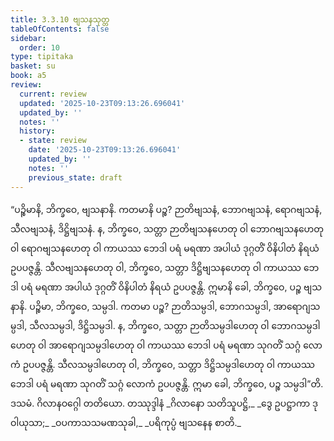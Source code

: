 ```yaml
---
title: 3.3.10 ဗျသနသုတ္တ
tableOfContents: false
sidebar:
  order: 10
type: tipitaka
basket: su
book: a5
review:
  current: review
  updated: '2025-10-23T09:13:26.696041'
  updated_by: ''
  notes: ''
  history:
  - state: review
    date: '2025-10-23T09:13:26.696041'
    updated_by: ''
    notes: ''
    previous_state: draft
---
```



<ReviewStatus review={frontmatter.review} showDetails={true} />

<HypothesisAnnotation frontmatter={frontmatter} />

<DynamicBreadcrumb />

<Division number="130" book="a5" e="ch" v="16" p="129">

<Paragraph number="727" book="a5">
“ပဉ္စိမာနိ, ဘိက္ခဝေ, ဗျသနာနိ. ကတမာနိ ပဉ္စ? ဉာတိဗျသနံ, ဘောဂဗျသနံ, ရောဂဗျသနံ, သီလဗျသနံ, ဒိဋ္ဌိဗျသနံ. န, ဘိက္ခဝေ, သတ္တာ ဉာတိဗျသနဟေတု ဝါ ဘောဂဗျသနဟေတု ဝါ ရောဂဗျသနဟေတု ဝါ ကာယဿ ဘေဒါ ပရံ မရဏာ အပါယံ ဒုဂ္ဂတိံ ဝိနိပါတံ နိရယံ ဥပပဇ္ဇန္တိ. သီလဗျသနဟေတု ဝါ, ဘိက္ခဝေ, သတ္တာ ဒိဋ္ဌိဗျသနဟေတု ဝါ ကာယဿ ဘေဒါ ပရံ မရဏာ အပါယံ ဒုဂ္ဂတိံ ဝိနိပါတံ နိရယံ ဥပပဇ္ဇန္တိ. ဣမာနိ ခေါ, ဘိက္ခဝေ, ပဉ္စ ဗျသနာနိ.
</Paragraph>

<Paragraph number="728" book="a5">
ပဉ္စိမာ, ဘိက္ခဝေ, သမ္ပဒါ. ကတမာ ပဉ္စ? ဉာတိသမ္ပဒါ, ဘောဂသမ္ပဒါ, အာရောဂျသမ္ပဒါ, သီလသမ္ပဒါ, ဒိဋ္ဌိသမ္ပဒါ. န, ဘိက္ခဝေ, သတ္တာ ဉာတိသမ္ပဒါဟေတု ဝါ ဘောဂသမ္ပဒါဟေတု ဝါ အာရောဂျသမ္ပဒါဟေတု ဝါ ကာယဿ ဘေဒါ ပရံ မရဏာ သုဂတိံ သဂ္ဂံ လောကံ ဥပပဇ္ဇန္တိ. သီလသမ္ပဒါဟေတု ဝါ, ဘိက္ခဝေ, သတ္တာ ဒိဋ္ဌိသမ္ပဒါဟေတု ဝါ ကာယဿ ဘေဒါ ပရံ မရဏာ သုဂတိံ သဂ္ဂံ လောကံ ဥပပဇ္ဇန္တိ. ဣမာ ခေါ, ဘိက္ခဝေ, ပဉ္စ သမ္ပဒါ”တိ.

</Paragraph>
</Division>

<Paragraph number="729" type="center" book="a5">
ဒသမံ.



</Paragraph>

<Paragraph number="730" type="center" book="a5">
ဂိလာနဝဂ္ဂေါ တတိယော.



</Paragraph>

<Paragraph number="731" type="center" book="a5">
တဿုဒ္ဒါနံ


</Paragraph>

<Paragraph number="732" type="verses" book="a5">
_ဂိလာနော သတိသူပဋ္ဌိ,_  
_ဒွေ ဥပဋ္ဌာကာ ဒုဝါယုသာ;_  
_ဝပကာသသမဏသုခါ,_  
_ပရိကုပ္ပံ ဗျသနေန စာတိ._
</Paragraph>